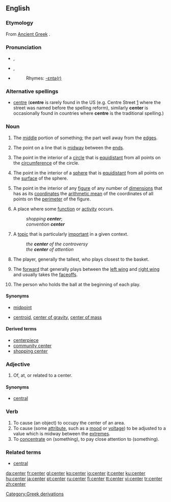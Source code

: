 ==English==

===Etymology===
From [[Ancient Greek]] {{term|grc|sc=polytonic|κέντρον|tr=kéntron||centre}}.

===Pronunciation===
* {{qualifier|[[Received Pronunciation|UK]]}} {{IPA|/ˈsɛntə/}}, {{SAMPA|/"sEnt@/}}
* {{qualifier|[[General American|US]]}} {{IPA|/ˈsɛntɚ/}}, {{SAMPA|/"sEnt@`/}}
*{{audio|en-us-center.ogg|Audio (US)}}
*:Rhymes: [[Rhymes:English:-ɛntə(r)|-ɛntə(r)]]

===Alternative spellings===
* {{qualifier|UK,Canada}} [[centre]] ('''centre''' is rarely found in the US (e.g. Centre Street [http://www.google.co.uk/maps?q=Centre+St,+New+York,+NY,+USA&sa=X&oi=map&ct=title] where the street was named before the spelling reform), similarly '''center''' is occasionally found in countries where '''centre''' is the traditional spelling.)

===Noun===
{{en-noun}}

# The [[middle]] portion of something; the part well away from the [[edge]]s.
# {{geometry}} The point on a line that is [[midway]] between the [[end]]s.
# {{geometry}} The point in the interior of a [[circle]] that is [[equidistant]] from all points on the [[circumference]] of the circle.
# {{geometry}} The point in the interior of a [[sphere]] that is [[equidistant]] from all points on the [[surface]] of the sphere.
# {{geometry}} The point in the interior of any [[figure]] of any number of [[dimension]]s that has as its [[coordinates]] the [[arithmetic mean]] of the coordinates of all points on the [[perimeter]] of the figure.
# A place where some [[function]] or [[activity]] occurs.
#:''shopping '''center'''''; 
#:''convention '''center'''''
# A [[topic]] that is particularly [[important]] in a given context.
#:''the '''center''' of the controversy''
#:''the '''center''' of attention''
# {{basketball}} The player, generally the tallest, who plays closest to the basket.
# {{Icehockey}} The [[forward]] that generally plays between the [[left wing]] and [[right wing]] and usually takes the [[faceoff]]s.
# {{fb}} The person who holds the ball at the beginning of each play.

====Synonyms====
*{{sense|point on a line midway between the ends}} [[midpoint]]
*{{sense|point in the interior of figure with mean coordinates}} [[centroid]], [[center of gravity]], [[center of mass]]

====Derived terms====
*[[centerpiece]]
*[[community center]]
*[[shopping center]]

{{center-centre-noun}}

===Adjective===
{{en-adj|-}}

# Of, at, or related to a center.

====Synonyms====
*[[central]]

{{center-centre-adj}}

===Verb===
{{en-verb}}  {{transitive}}

# To cause (an object) to occupy the center of an area.
# To cause (some [[attribute]], such as a [[mood]] or [[voltage]]) to be adjusted to a value which is midway between the [[extreme]]s.
# To [[concentrate]] on (something), to pay close attention to (something).

{{center-centre-verb}}

===Related terms===
*[[central]]

[[Category:Greek derivations]]

[[da:center]]
[[fr:center]]
[[gl:center]]
[[ko:center]]
[[io:center]]
[[it:center]]
[[ku:center]]
[[hu:center]]
[[ja:center]]
[[pt:center]]
[[ru:center]]
[[fi:center]]
[[tt:center]]
[[vi:center]]
[[tr:center]]
[[zh:center]]